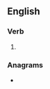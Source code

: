 ==English==

===Verb===
{{head|en|verb form}}

# {{en-third-person singular of|reconnoitre}}

===Anagrams===
* {{anagrams|en|reconnoiters}}